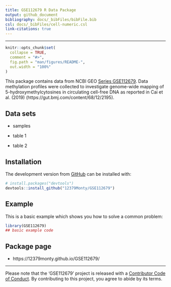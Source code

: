 ```yaml
---
title: GSE112679 R Data Package
output: github_document
bibliography: docs/_bibFiles/bibFile.bib
csl: docs/_bibFiles/cell-numeric.csl
link-citations: true
---
```


---

<!-- README.md is generated from README.Rmd. Please edit that file -->

```r
knitr::opts_chunk$set(
  collapse = TRUE,
  comment = "#>",
  fig.path = "man/figures/README-",
  out.width = "100%"
)
```


This package contains data from NCBI GEO 
[Series GSE112679](https://www.ncbi.nlm.nih.gov/geo/query/acc.cgi?acc=GSE112679).
Data methylation profiles were collected to investigate
genome-wide mapping of 5-hydroxymethylcytosines
in circulating cell-free DNA as reported in Cai et al. (2019)
<!-- [@Cai:2019aa] pandoc citations dont work on github -->
(https://gut.bmj.com/content/68/12/2195).



## Data sets  

* samples  

* table 1  

* table 2  


## Installation

The development version from [GitHub](https://github.com/) can be installed with:

``` r
# install.packages("devtools")
devtools::install_github("12379Monty/GSE112679")
```
## Example

This is a basic example which shows you how to solve a common problem:

```r
library(GSE112679)
## basic example code
```

## Package page

* https://12379monty.github.io/GSE112679/

<!-- DOESNT WORK WITH GITHUB
## References
<div id="refs"></div>
-->

-----

Please note that the 'GSE112679' project is released with a [Contributor Code of Conduct](.github/CODE_OF_CONDUCT.md). By contributing to this project, you agree to abide by its terms.

<!--

Rscript -e "rmarkdown::render('README.Rmd')"

# nohup Rscript -e "rmarkdown::render('README.Rmd')" > README.log  &


-->
